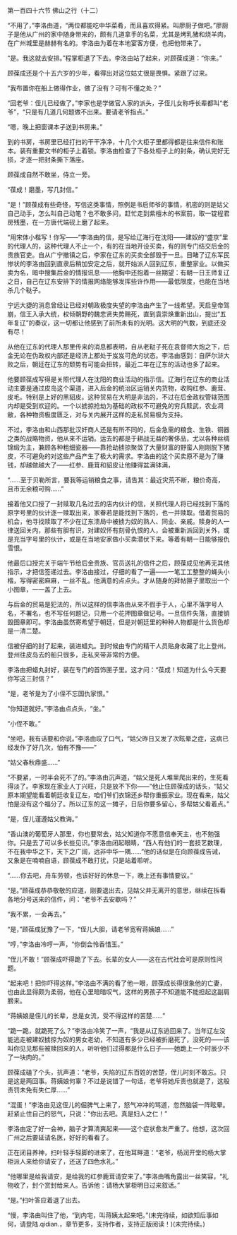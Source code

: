 

第一百四十六节 佛山之行（十二）

“不用了，”李洛由道，“两位都能吃中华菜肴，而且喜欢得紧。叫廖厨子做吧。”廖厨子是他从广州的家中随身带来的，颇有几道拿手的名菜，尤其是烤乳猪和烧羊肉，在广州城里是赫赫有名的。李洛由为着在本地宴客方便，也把他带来了。

“是。我这就去安排。”程掌柜退了下去。李洛由站了起来，对顾葆成道：“你来。”

顾葆成还是个十五六岁的少年，看得出对这位姑丈很是畏惧。紧跟了过来。

“我布置你在船上做得作业，做了没有？可有不懂之处？”

“回老爷：侄儿已经做了。”李家也是学做官人家的派头，子侄儿女称呼长辈都叫“老爷”，“只是有几道几何题做不出来。要请老爷指点。”

“嗯，晚上把窗课本子送到书房来。”

到的书房，书房里已经打扫的干干净净，十几个大柜子里都得都是往来信件和账本。装有重要文书的柜子上着锁。李洛由检查了下各处柜子上的封条，确认完好无损，才逐一把封条撕下落座。

顾葆成自然不敢坐，侍立一旁。

“葆成！磨墨，写几封信。”

“是！”顾葆成有些奇怪，写信这类事情，照例是书启师爷的事情，机密的则是姑父自己动手，怎么叫自己动笔？也不敢多问，赶忙走到紫檀木的书案前，取一锭程君房残墨，在一方唐代端砚上磨了起来。

“用宋体小楷写！你写――”李洛由的信，是写给辽海行在沈阳――建奴的“盛京”里的代理人的，这种代理人不止一个，有的在当地开设买卖，有的则专门结交后金的贵族官吏。自从广宁撤镇之后，李家在辽东的买卖全部毁于一旦。目睹了辽东军民惨状的李洛由回到直隶后稍加安定之后，就开始派人回到辽东，重整家业。以做买卖为名，暗中搜集后金的情报讯息――他胸中还抱着一丝期望：有朝一日王师复辽之日，自己在辽东安排下的情报网络能够发挥些许作用――最低限度，也能在当地杀几个鞑子。

宁远大捷的消息曾经让已经对朝政极度失望的李洛由产生了一线希望。天启皇帝驾崩，信王入承大统，权倾朝野的魏忠贤失势赐死，直到袁崇焕重新出山，提出“五年复辽”的奏议，这一切都让他感到了前所未有的光明。这大明的气数，到底还没有尽！

从他在辽东的代理人那里传来的消息都表明，自从老鞑子死在袁督师大炮之下，后金无论在伪政权内部还是经济上都处于岌岌可危的状态。李洛由感到：自萨尔浒大败之后，朝廷在辽东的颓势有可能会扭转，最近二年在辽东的活动也多了起来。

他要顾葆成写得是关照代理人在沈阳的商业活动的指示信。辽海行在辽东的商业活动主要是通过皮岛这个渠道，进入后金的统治区运销关内货物，收购红参、鹿茸、皮毛。特别是上好的黑貂皮。这种贸易在大明是非法的，不过在后金政权管辖范围内却是受到欢迎的。一个以掳掠抢劫为基础的政权不可避免的穷兵黩武，农业凋敝，各种物资极度匮乏，对与关内展开这样的走私贸易极为支持。

不过，李洛由和山西那批汉奸商人还是有所不同的，后金急需的粮食、生铁、铜器之类的战略物资，他从来不运销。运去的都是于耕战无益的奢侈品，尤以各种丝绸锦缎为主，兼顾各种粗细瓷器――靠抢劫掳掠聚敛了大量财富的野蛮人刚刚脱下猪皮，不可避免的对这些产品产生了极大的需求。李洛由的这个买卖原不是为了赚钱，却越做越大了――红参、鹿茸和貂皮让他赚得盆满钵满，

“……至于贝勒所言，要我等运销粮食之事，请告其：最近灾荒不断，粮价奇高，且市无余粮可购……”

接着他又口授了一封赎取几名过去的店内伙计的信，关照代理人将已经找到下落的原字号里的伙计逐一赎取出来，家眷若是能找到下落的，也一并赎取。借着贸易的机会，他寻找赎取了不少在辽东溃局中被掳为奴的熟人、同业、亲戚。赎身的人一律送回关内，那些有胆有识，对建奴怀有刻骨仇恨的人，会被重新派回到关外，或是充当字号里的伙计，或是在当地安家做小买卖潜伏下来。等着有朝一日能够报仇雪恨。

他最后口授完关于端午节给后金贵族、官员送礼的信件之后，顾葆成见他再无其他指示，才把信签递过去。李洛由接过，仔细的看了一遍――一笔工工整整的蝇头小楷，写得密密麻麻，一丝不乱。他满意的点点头。才从随身的拜帖匣子里取出一个小图章，一一盖了上去。

与后金的贸易是犯法的，所以这样的信李洛由从来不假手于人，心里不落字号人名，不署名，也不写任何题记，只用一个花押图章做记号。一旦信件失落，直接销毁图章即可。李洛由虽然寄希望于朝廷，但是对朝廷里的种种人物都是什么货色却是一清二楚。

信被仔细的封了起来，装进蜡丸。到时候由专门的精干人员贴身收藏了北上登州。登州往皮岛去的船只很多，走私夹带非常的方便。

李洛由把蜡丸封好，装在专门的首饰匣子里。这才问：“葆成！知道为什么今天要你写这三封信？”

“是，老爷是为了小侄不忘国仇家恨。”

“你知道就好。”李洛由点点头，“坐。”

“小侄不敢。”

“坐吧，我有话要和你说。”李洛由叹了口气，“姑父昨日又发了次眩晕之症，这病已经发作了好几次，怕有不豫――”

“姑父春秋鼎盛……”

“不要紧，一时半会死不了的。”李洛由沉声道，“姑父是死人堆里爬出来的，生死看得淡了。李家现在家业人丁兴旺，只是放不下你――”他止住顾葆成的话头，“姑父原本期望能看着朝廷收复辽左，咱们爷们衣锦还乡帮你重振家业。现在看来，姑父怕是没有这个福分了。所以辽东的这一摊子，日后你要多留心，多帮姑父看着点。”

“是，侄儿谨遵姑父教诲。”

“香山澳的葡萄牙人那里，你也要常去，姑父知道你不愿意信奉天主，也不勉强你。只是去了可以多长些见识。”李洛由闭起眼睛，“西人有他们的一套技艺数理，不在我中华之下，天下之广阔，远非中华一隅……”他的话似是在向顾葆成告诫，又象是在喃喃自语，顾葆成不敢打扰，只是站着聆听。

“……你去吧，舟车劳顿，也该好好的休息一下，晚上还有事情要议。”

“是。”顾葆成恭恭敬敬的应道，刚要退出去，见姑父并无离开的意思，继续在拆看各地分号送来的信件，问：“老爷不去安歇吗？”

“我不累，一会再去。”

“是，”顾葆成犹豫了一下，“侄儿大胆，请老爷宽宥蒋姨娘……”

“哼，”李洛由冷哼一声，“你倒会怜香惜玉。”

“侄儿不敢！”顾葆成吓得跪了下去。长辈的女人――这在古代社会可是原则性问题。

“起来吧！把你吓得这样。”李洛由不满的看了他一眼，顾葆成长得很象他的亡妻，也由此显得颇为柔弱，他在心里暗暗叹气，这样的男孩子不知道能不能担起这副肩膀来。

“蒋姨娘是侄儿的长辈，总是女流，受不得这样的苦楚……”

“跪一跪，就跪死了么？”李洛由冷笑了一声，“我是从辽东逃回来了。当年辽左没能逃走被建奴掳掠为奴的男女老幼，不知道有多少已经被折磨死了，没死的――该叫你见见那些被赎回来的人，听听他们过得都是什么日子――她跪上一个时辰少不了一块肉的。”

顾葆成磕了个头，抗声道：“老爷，失陷的辽东百姓的苦楚，侄儿时刻不敢忘。只是这是两回事。蒋姨娘何辜？不过是说错了一句话，老爷将她斥责也就是了，这般责罚未免有失仁厚……”

“混蛋！”李洛由见这侄儿的倔脾气上来了，怒气冲冲的骂道，忽然脑袋一阵眩晕。赶紧止住自己的怒气，只说：“你出去吧。真是妇人之仁！”

李洛由定了好一会神，脑子才算清爽起来――这个症状愈发严重了。他想，这次回广州之后要延请名医，好好的看看了。

正在闭目养神，扫叶轻手轻脚的进来了，在他耳畔道：“老爷，杨润开堂的杨大掌柜派人来给你请安了，还送了四色水礼。”

“他哪里是给我请安，是给我的红参鹿茸请安来了。”李洛由嘴角露出一丝笑容，“礼物收了，封个赏封给来人。告诉他：请杨大掌柜明日过来叙话。”

“是。”扫叶答应着退了出去。

“慢，李洛由叫住了他，“到内宅，叫蒋姨太起来吧。”(未完待续，如欲知后事如何，请登陆.qidian.，章节更多，支持作者，支持正版阅读！)(未完待续。)

